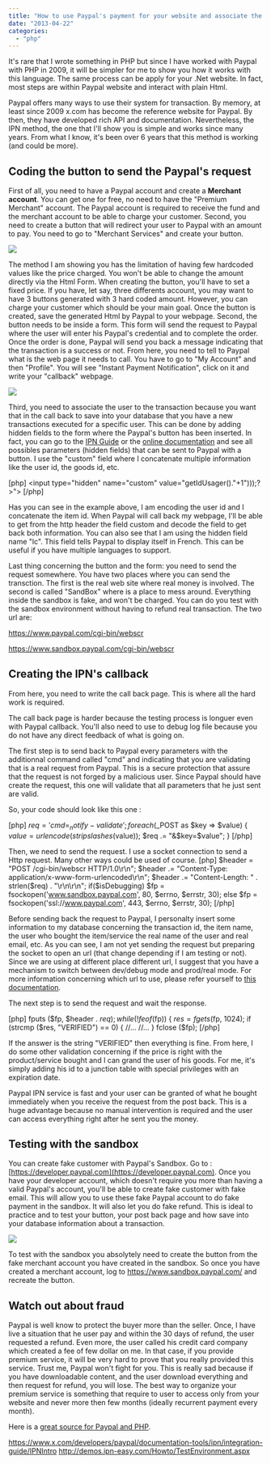 ```yaml
---
title: "How to use Paypal's payment for your website and associate the payment to one of your user with PHP"
date: "2013-04-22"
categories: 
  - "php"
---
```


It's rare that I wrote something in PHP but since I have worked with Paypal with PHP in 2009, it will be simpler for me to show you how it works with this language. The same process can be apply for your .Net website. In fact, most steps are within Paypal website and interact with plain Html.

Paypal offers many ways to use their system for transaction. By memory, at least since 2009 x.com has become the reference website for Paypal. By then, they have developed rich API and documentation. Nevertheless, the IPN method, the one that I'll show you is simple and works since many years. From what I know, it's been over 6 years that this method is working (and could be more).

## Coding the button to send the Paypal's request

First of all, you need to have a Paypal account and create a **Merchant account**. You can get one for free, no need to have the "Premium Merchant" account. The Paypal account is required to receive the fund and the merchant account to be able to charge your customer. Second, you need to create a button that will redirect your user to Paypal with an amount to pay. You need to go to "Merchant Services" and create your button.

![](images/buyNowButton-400x179.png)

The method I am showing you has the limitation of having few hardcoded values like the price charged. You won't be able to change the amount directly via the Html Form. When creating the button, you'll have to set a fixed price. If you have, let say, three differents account, you may want to have 3 buttons generated with 3 hard coded amount. However, you can charge your customer which should be your main goal. Once the button is created, save the generated Html by Paypal to your webpage. Second, the button needs to be inside a form. This form will send the request to Paypal where the user will enter his Paypal's credential and to complete the order. Once the order is done, Paypal will send you back a message indicating that the transaction is a success or not. From here, you need to tell to Paypal what is the web page it needs to call. You have to go to "My Account" and then "Profile". You will see "Instant Payment Notification", click on it and write your "callback" webpage.

![](images/ipnconfig-400x302.png)

Third, you need to associate the user to the transaction because you want that in the call back to save into your database that you have a new transactions executed for a specific user. This can be done by adding hidden fields to the form where the Paypal's button has been inserted. In fact, you can go to the [IPN Guide](https://www.x.com/sites/default/files/ipnguide.pdf) or the [online documentation](https://www.x.com/developers/paypal/documentation-tools/paypal-payments-standard/integration-guide/Appx_websitestandard_htmlvariables#id08A6HF080O3) and see all possibles parameters (hidden fields) that can be sent to Paypal with a button. I use the "custom" field where I concatenate multiple information like the user id, the goods id, etc.

[php] <input type="hidden" name="custom" value="<?php echo(urlencode(base64_encode($usagerCourant->getIdUsager()."+1")));?>"> <input type="hidden" name="lc" value="fr"/> [/php]

Has you can see in the example above, I am encoding the user id and I concatenate the item id. When Paypal will call back my webpage, I'll be able to get from the http header the field custom and decode the field to get back both information. You can also see that I am using the hidden field name "lc". This field tells Paypal to display itself in French. This can be useful if you have multiple languages to support.

Last thing concerning the button and the form: you need to send the request somewhere. You have two places where you can send the transction. The first is the real web site where real money is involved. The second is called "SandBox" where is a place to mess around. Everything inside the sandbox is fake, and won't be charged. You can do you test with the sandbox environment without having to refund real transaction. The two url are:

https://www.paypal.com/cgi-bin/webscr

https://www.sandbox.paypal.com/cgi-bin/webscr

## Creating the IPN's callback

From here, you need to write the call back page. This is where all the hard work is required.

The call back page is harder because the testing process is longuer even with Paypal callback. You'll also need to use to debug log file because you do not have any direct feedback of what is going on.

The first step is to send back to Paypal every parameters with the additionnal command called "cmd" and indicating that you are validating that is a real request from Paypal. This is a secure protection that assure that the request is not forged by a malicious user. Since Paypal should have create the request, this one will validate that all parameters that he just sent are valid.

So, your code should look like this one :

[php] $req = 'cmd=_notify-validate'; foreach ($_POST as $key => $value) { $value = urlencode(stripslashes($value)); $req .= "&$key=$value"; } [/php]

Then, we need to send the request. I use a socket connection to send a Http request. Many other ways could be used of course. [php] $header = "POST /cgi-bin/webscr HTTP/1.0\\r\\n"; $header .= "Content-Type: application/x-www-form-urlencoded\\r\\n"; $header .= "Content-Length: " . strlen($req) . "\\r\\n\\r\\n"; if($isDebugging) $fp = fsockopen('www.sandbox.paypal.com', 80, $errno, $errstr, 30); else $fp = fsockopen('ssl://www.paypal.com', 443, $errno, $errstr, 30); [/php]

Before sending back the request to Paypal, I personalty insert some information to my database concerning the transaction id, the item name, the user who bought the item/service the real name of the user and real email, etc. As you can see, I am not yet sending the request but preparing the socket to open an url (that change depending if I am testing or not). Since we are using at different place different url, I suggest that you have a mechanism to switch between dev/debug mode and prod/real mode. For more information concerning which url to use, please refer yourself to [this documentation](https://www.paypal.com/cgi-bin/webscr?cmd=p/sell/ipn-test-outside).

The next step is to send the request and wait the response.

[php] fputs ($fp, $header . $req); while (!feof($fp)) { $res = fgets ($fp, 1024); if (strcmp ($res, "VERIFIED") == 0) { //... //... } fclose ($fp); [/php]

If the answer is the string "VERIFIED" then everything is fine. From here, I do some other validation concerning if the price is right with the product/service bought and I can grand the user of his goods. For me, it's simply adding his id to a junction table with special privileges with an expiration date.

Paypal IPN service is fast and your user can be granted of what he bought immediately when you receive the request from the post back. This is a huge advantage because no manual intervention is required and the user can access everything right after he sent you the money.

## Testing with the sandbox

You can create fake customer with Paypal's Sandbox. Go to : [https://developer.paypal.com](https://developer.paypal.com). Once you have your developer account, which doesn't require you more than having a valid Paypal's account, you'll be able to create fake customer with fake email. This will allow you to use these fake Paypal account to do fake payment in the sandbox. It will also let you do fake refund. This is ideal to practice and to test your button, your post back page and how save into your database information about a transaction.

![](images/paypalsandbox-400x349.png)

To test with the sandbox you absolytely need to create the button from the fake merchant account you have created in the sandbox. So once you have created a merchant account, log to https://www.sandbox.paypal.com/ and recreate the button.

## Watch out about fraud

Paypal is well know to protect the buyer more than the seller. Once, I have live a situation that he user pay and within the 30 days of refund, the user requested a refund. Even more, the user called his credit card company which created a fee of few dollar on me. In that case, if you provide premium service, it will be very hard to prove that you really provided this service. Trust me, Paypal won't fight for you. This is really sad because if you have downloadable content, and the user download everything and then request for refund, you will lose. The best way to organize your premium service is something that require to user to access only from your website and never more then few months (ideally recurrent payment every month).

Here is a [great source for Paypal and PHP](https://www.x.com/developers/paypal/documentation-tools/ipn/gs_IPN).

https://www.x.com/developers/paypal/documentation-tools/ipn/integration-guide/IPNIntro http://demos.ipn-easy.com/Howto/TestEnvironment.aspx
